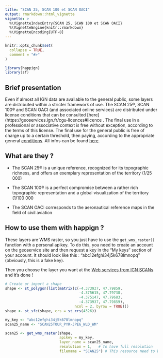 ---
title: "SCAN 25, SCAN 100 et SCAN OACI"
output: rmarkdown::html_vignette
vignette: >
  %\VignetteIndexEntry{SCAN 25, SCAN 100 et SCAN OACI}
  %\VignetteEngine{knitr::rmarkdown}
  %\VignetteEncoding{UTF-8}
---

```{r, include = FALSE}
knitr::opts_chunk$set(
  collapse = TRUE,
  comment = "#>"
)
```

```{r setup}
library(happign)
library(sf)
```

## Brief presentation

Even if almost all IGN data are available to the general public, some layers are distributed within a stricter framework of use. The SCAN 25®, SCAN 100® and SCAN OACI (and associated online services) are distributed under license conditions that can be consulted [here](https://geoservices.ign.fr/cgu-licences#licence      .
The final use in a professional or associative context is free without exception, according to the terms of this license.
The final use for the general public is free of charge up to a certain threshold, then paying, according to the appropriate general [conditions](https://geoservices.ign.fr/cgu-licences#cgu). All infos can be found [here](https://geoservices.ign.fr/services-web-issus-des-scans-ign).

## What are they ?

- The SCAN 25® is a unique reference, recognized for its topographic richness, and offers an exemplary representation of the territory (1/25 000)

- The SCAN 100® is a perfect compromise between a rather rich topographic representation and a global visualization of the territory (1/100 000

- The SCAN OACI corresponds to the aeronautical reference maps in the field of civil aviation

## How to use them with happign ?

These layers are WMS raster, so you just have to use the `get_wms_raster()` function with a personal apikey. To do this, you need to create an account on the geoservice site and then request a key in the "My keys" section of your account. It should look like this : "abc12efghi34j5k678lmnopq" (obviously, this is a fake key).

Then you choose the layer you want at the [Web services from IGN SCANs](https://geoservices.ign.fr/services-web-issus-des-scans-ign) and it's done !

```{r, eval = FALSE, echo = TRUE}
# Create or import a shape
shape <- st_polygon(list(matrix(c(-4.373937, 47.79859,
                                  -4.375615, 47.79738,
                                  -4.375147, 47.79683,
                                  -4.373937, 47.79859),
                                ncol = 2, byrow = TRUE)))
shape <- st_sfc(shape, crs = st_crs(4326))

my_key <- "abc12efghi34j5k678lmnopq"
scan25_name <- "SCAN25TOUR_PYR-JPEG_WLD_WM"

scan25 <- get_wms_raster(shape,
                         apikey = my_key,
                         layer_name = scan25_name,
                         resolution = 1,   # To have full resolution
                         filename = "SCAN25") # This resource need to be downloaded on disk


```


